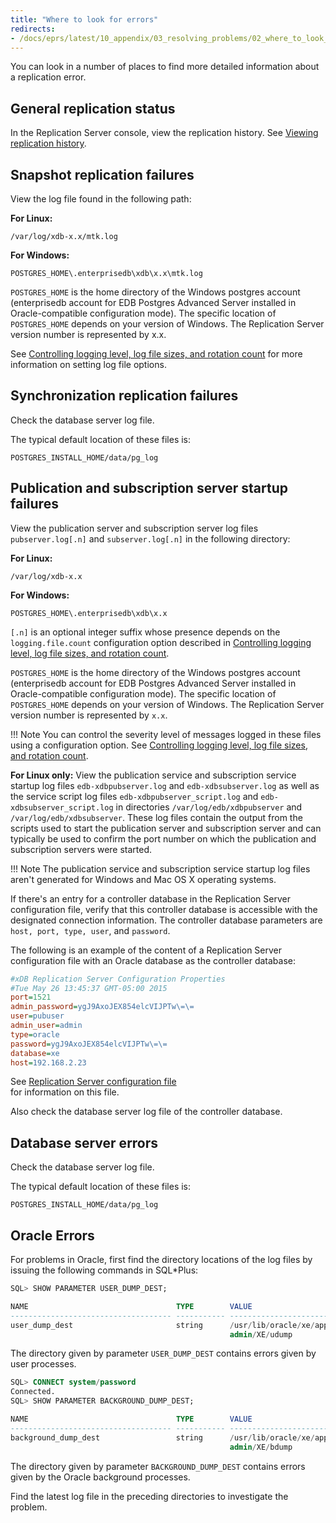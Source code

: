 ```yaml
---
title: "Where to look for errors"
redirects:
- /docs/eprs/latest/10_appendix/03_resolving_problems/02_where_to_look_for_errors
---
```


<div id="where_to_look_for_errors" class="registered_link"></div>

You can look in a number of places to find more detailed information about a replication error. 

## General replication status

In the Replication Server console, view the replication history. See [Viewing replication history](../../07_common_operations/04_view_replication_history/#view_replication_history).

<div id="snapshot_replication_failures" class="registered_link"></div>

## Snapshot replication failures

View the log file found in the following path:

**For Linux:**

`/var/log/xdb-x.x/mtk.log`

**For Windows:**

`POSTGRES_HOME\.enterprisedb\xdb\x.x\mtk.log`

`POSTGRES_HOME` is the home directory of the Windows postgres account (enterprisedb account for EDB Postgres Advanced Server installed in Oracle-compatible configuration mode). The specific location of `POSTGRES_HOME`  depends on your version of Windows. The Replication Server version number is represented by x.x.

See [Controlling logging level, log file sizes, and rotation count](../03_miscellaneous_xdb_processing_topics/01_publications_and_subscriptions_server_conf_options/01_controlling_logging_level/#controlling_logging_level) for more information on setting log file options.

## Synchronization replication failures

Check the database server log file.

The typical default location of these files is:

`POSTGRES_INSTALL_HOME/data/pg_log`

<div id="pub_and_sub_startup_failures" class="registered_link"></div>

## Publication and subscription server startup failures

View the publication server and subscription server log files `pubserver.log[.n]` and `subserver.log[.n]` in the following directory:

**For Linux:**

`/var/log/xdb-x.x`

**For Windows:**

`POSTGRES_HOME\.enterprisedb\xdb\x.x`

`[.n]` is an optional integer suffix whose presence depends on the `logging.file.count` configuration option described in [Controlling logging level, log file sizes, and rotation count](../03_miscellaneous_xdb_processing_topics/01_publications_and_subscriptions_server_conf_options/01_controlling_logging_level/#controlling_logging_level).

`POSTGRES_HOME` is the home directory of the Windows postgres account (enterprisedb account for EDB Postgres Advanced Server installed in Oracle-compatible configuration mode). The specific location of `POSTGRES_HOME` depends on your version of Windows. The Replication Server version number is represented by `x.x`.

!!! Note
    You can control the severity level of messages logged in these files using a configuration option. See [Controlling logging level, log file sizes, and rotation count](../03_miscellaneous_xdb_processing_topics/01_publications_and_subscriptions_server_conf_options/01_controlling_logging_level/#controlling_logging_level).

**For Linux only:** View the publication service and subscription service startup log files `edb-xdbpubserver.log` and `edb-xdbsubserver.log` as well as the service script log files `edb-xdbpubserver_script.log` and `edb-xdbsubserver_script.log` in directories `/var/log/edb/xdbpubserver` and `/var/log/edb/xdbsubserver`. These log files contain the output from the scripts used to start the publication server and subscription server and can typically be used to confirm the port number on which the publication and subscription servers were started.

!!! Note
    The publication service and subscription service startup log files aren't generated for Windows and Mac OS X operating systems.

If there's an entry for a controller database in the Replication Server configuration file, verify that this controller database is accessible with the designated connection information. The controller database parameters are `host, port, type, user`, and `password`.

The following is an example of the content of a Replication Server configuration file with an Oracle database as the controller database:

```ini
#xDB Replication Server Configuration Properties
#Tue May 26 13:45:37 GMT-05:00 2015
port=1521
admin_password=ygJ9AxoJEX854elcVIJPTw\=\=
user=pubuser
admin_user=admin
type=oracle
password=ygJ9AxoJEX854elcVIJPTw\=\=
database=xe
host=192.168.2.23
```

See [Replication Server configuration file](../../02_overview/03_replication_server_components_and_architecture/01_physical_components/#xdb_replication_conf_file)  
for information on this file.

Also check the database server log file of the controller database.

## Database server errors

Check the database server log file.

The typical default location of these files is:

`POSTGRES_INSTALL_HOME/data/pg_log`

## Oracle Errors

For problems in Oracle, first find the directory locations of the log files by issuing the following commands in SQL\*Plus:

```sql
SQL> SHOW PARAMETER USER_DUMP_DEST;

NAME                                 TYPE        VALUE
------------------------------------ ----------- ------------------------------
user_dump_dest                       string      /usr/lib/oracle/xe/app/oracle/
                                                 admin/XE/udump
```

The directory given by parameter `USER_DUMP_DEST` contains errors given by user processes.

```sql
SQL> CONNECT system/password
Connected.
SQL> SHOW PARAMETER BACKGROUND_DUMP_DEST;

NAME                                 TYPE        VALUE
------------------------------------ ----------- ------------------------------
background_dump_dest                 string      /usr/lib/oracle/xe/app/oracle/
                                                 admin/XE/bdump
```

The directory given by parameter `BACKGROUND_DUMP_DEST` contains errors given by the Oracle background processes.

Find the latest log file in the preceding directories to investigate the problem.
